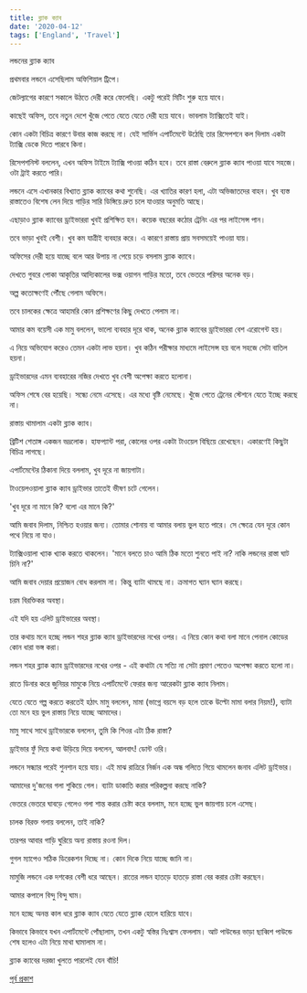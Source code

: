 ```yaml
---
title: ব্ল্যাক ক্যাব
date: '2020-04-12'
tags: ['England', 'Travel']
---
```


লন্ডনের ব্ল্যাক ক্যাব

প্রথমবার লন্ডনে এসেছিলাম অফিশিয়াল ট্রিপে। 

জেটল্যাগের কারণে সকালে উঠতে দেরী করে ফেলেছি। একটু পরেই মিটিং শুরু হয়ে যাবে। 

কাছেই অফিস, তবে নতুন দেশে খুঁজে পেতে যেতে যেতে দেরী হয়ে যাবে। ভাবলাম ট্যাক্সিতেই যাই। 

কোন একটা বিচিত্র কারণে উবার কাজ করছে না। যেই সার্ভিস এপার্টমেন্টে উঠেছি তার রিসেপশনে কল দিলাম একটা ট্যাক্সি ডেকে দিতে পারবে কিনা।

রিসেপশনিস্ট বললেন, এখন অফিস টাইমে ট্যাক্সি পাওয়া কঠিন হবে। তবে রাস্তা বেরুলে ব্ল্যাক ক্যাব পাওয়া যাবে সহজে। ওটা ট্রাই করতে পারি।

লন্ডনে এসে এখানকার বিখ্যাত ব্ল্যাক ক্যাবের কথা শুনেছি। এর খ্যাতির কারণ হলা, এটা অভিজাতদের বাহন। খুব ব্যস্ত রাস্তাতেও বিশেষ লেন দিয়ে গাড়ির সারি ডিঙ্গিয়ে দ্রুত চলে যাওয়ার অনুমতি আছে।

এছাড়াও ব্ল্যাক ক্যাবের ড্রাইভাররা খুবই প্রশিক্ষিত হন। কয়েক বছরের কঠোর ট্রেনিং এর পর লাইসেন্স পান।

তবে ভাড়া খুবই বেশী। খুব কম যাত্রীই ব্যবহার করে। এ কারণে রাস্তায় প্রায় সবসময়েই পাওয়া যায়।

অফিসের দেরী হয়ে যাচ্ছে বলে আর উপায় না পেয়ে চড়ে বসলাম ব্ল্যাক ক্যাবে।

দেখতে গুবরে পোকা আকৃতির আদ্যিকালের ভক্স ওয়াগন গাড়ির মতো, তবে ভেতরে পরিসর অনেক বড়।

অল্প কতোক্ষণেই পৌঁছে গেলাম অফিসে।

তবে চালকের ক্ষেত্রে আহামরি কোন প্রশিক্ষণের কিছু দেখতে পেলাম না।

আমার কম বয়েসী এক মামু বললেন, ভালো ব্যবহার দূরে থাক, অনেক ব্ল্যাক ক্যাবের ড্রাইভাররা বেশ এরোগেন্ট হয়। 

এ নিয়ে অভিযোগ করেও তেমন একটা লাভ হয়না। খুব কঠিন পরীক্ষার মাধ্যমে লাইসেন্স হয় বলে সহজে সেটা বাতিল হয়না।

ড্রাইভারদের এমন ব্যবহারের নজির দেখতে খুব বেশী অপেক্ষা করতে হলোনা।

অফিস শেষে বের হয়েছি। সন্ধ্যে নেমে এসেছে। এর মধ্যে বৃষ্টি নেমেছে। খুঁজে পেতে ট্রেনের স্টেশনে যেতে ইচ্ছে করছে না।

রাস্তায় থামালাম একটা ব্ল্যাক ক্যাব।

ব্রিটিশ শেতাঙ্গ একজন ভদ্রলোক। হাফপ্যান্ট পরা, কোলের ওপর একটা টাওয়েল বিছিয়ে রেখেছেন। একারণেই কিছুটা বিচিত্র লাগছে।

এপার্টমেন্টের ঠিকানা দিয়ে বললাম, খুব দূরে না জায়গাটা।

টাওয়েলওয়ালা ব্ল্যাক ক্যাব ড্রাইভার তাতেই ভীষণ চটে গেলেন।

'খুব দূরে না মানে কি? বলো এর মানে কি?'

আমি জবাব দিলাম, নিশ্চিত হওয়ার জন্য। তোমার শোনায় বা আমার বলায় ভুল হতে পারে। সে ক্ষেত্রে যেন দূরে কোন পথে নিয়ে না যাও।

ট্যাক্সিওয়ালা খ্যাক খ্যাক করতে থাকলেন। 'মানে বলতে চাও আমি ঠিক মতো শুনতে পাই না? নাকি লন্ডনের রাস্তা ঘাট চিনি না?'

আমি জবাব দেয়ার প্রয়োজন বোধ করলাম না। কিন্তু ব্যাটা থামছে না। ক্রমাগত ঘ্যান ঘ্যান করছে।

চরম বিরক্তিকর অবস্থা।

এই যদি হয় এলিট ড্রাইভারের অবস্থা।

তার কথায় মনে হচ্ছে লন্ডন শহর ব্ল্যাক ক্যাব ড্রাইভারদের নখের ওপর। এ নিয়ে কোন কথা বলা মানে পেনাল কোডের কোন ধারা ভঙ্গ করা।

লন্ডন শহর ব্ল্যাক ক্যাব ড্রাইভারদের নখের ওপর - এই কথাটা যে সত্যি না সেটা প্রমাণ পেতেও অপেক্ষা করতে হলো না।

রাতে ডিনার করে জুনিয়র মামুকে নিয়ে এপার্টমেন্টে ফেরার জন্য আরেকটা ব্ল্যাক ক্যাব নিলাম।

যেতে যেতে গল্প করতে করতেই হঠাৎ মামু বললেন, মামা (ভাগ্নে বয়সে বড় হলে তাকে উল্টো মামা বলার নিয়ম!), ব্যাটা তো মনে হয় ভুল রাস্তায় নিয়ে যাচ্ছে আমাদের।

মামু সাথে সাথে ড্রাইভারকে বললেন, তুমি কি শিওর এটা ঠিক রাস্তা?

ড্রাইভার ফুঁ দিয়ে কথা উড়িয়ে দিয়ে বললেন, আলবাৎ! ডোন্ট ওরি।

লন্ডনে সন্ধ্যার পরেই শুনশান হয়ে যায়। এই মাঝ রাত্রিরে নির্জন এক অন্ধ গলিতে গিয়ে থামলেন জনাব এলিট ড্রাইভার।

আমাদের দু'জনের গলা শুকিয়ে গেল। ব্যাটা ডাকাতি করার পরিকল্পনা করছে নাকি?

ভেতরে ভেতরে ঘাবড়ে গেলেও গলা শান্ত করার চেষ্টা করে বললাম, মনে হচ্ছে ভুল জায়গায় চলে এসেছ।

চালক বিরক্ত গলায় বললেন, তাই নাকি? 

তারপর আবার গাড়ি ঘুরিয়ে অন্য রাস্তায় রওনা দিল।

গুগল ম্যাপেও সঠিক ডিরেকশন দিচ্ছে না। কোন দিকে নিয়ে যাচ্ছে জানি না।

মামুজি লন্ডনে এক দশকের বেশী ধরে আছেন। রাতের লন্ডন হাতড়ে হাতড়ে রাস্তা বের করার চেষ্টা করছেন।

আমার কপালে বিন্দু বিন্দু ঘাম।

মনে হচ্ছে অনন্ত কাল ধরে ব্ল্যাক ক্যাব যেতে যেতে ব্ল্যাক হোলে হারিয়ে যাবে।

কিভাবে কিভাবে যখন এপার্টমেন্টে পোঁছালাম, তখন একটু স্বস্তির নিঃশ্বাস ফেললাম। আট পাউন্ডের ভাড়া ছাব্বিশ পাউন্ডে শেষ হলেও এটা নিয়ে মাথা ঘামালাম না। 

ব্ল্যাক ক্যাবের দরজা খুলতে পারলেই যেন বাঁচি!

[পূর্ব প্রকাশ](https://www.facebook.com/ashraful.alam/posts/10156694414450583)
